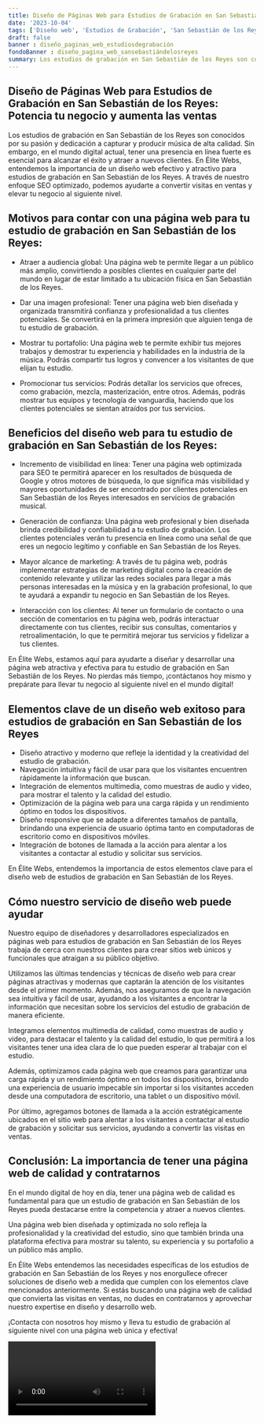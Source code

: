 ```yaml
---
title: Diseño de Páginas Web para Estudios de Grabación en San Sebastián de los Reyes
date: '2023-10-04'
tags: ['Diseño web', 'Estudios de Grabación', 'San Sebastián de los Reyes']
draft: false
banner : diseño_paginas_web_estudiosdegrabación
fondoBanner : diseño_pagina_web_sansebastiándelosreyes
summary: Los estudios de grabación en San Sebastián de los Reyes son conocidos por su pasión y dedicación a capturar y producir música de alta calidad. Sin embargo, en el mundo digital actual, tener una presencia en línea fuerte es esencial para alcanzar el éxito y atraer a nuevos clientes. En Élite Webs, entendemos la importancia de un diseño web efectivo y atractivo para estudios de grabación en San Sebastián de los Reyes. A través de nuestro enfoque SEO optimizado, podemos ayudarte a convertir visitas en ventas y elevar tu negocio al siguiente nivel.
---
```


## Diseño de Páginas Web para Estudios de Grabación en San Sebastián de los Reyes: Potencia tu negocio y aumenta las ventas

Los estudios de grabación en San Sebastián de los Reyes son conocidos por su pasión y dedicación a capturar y producir música de alta calidad. Sin embargo, en el mundo digital actual, tener una presencia en línea fuerte es esencial para alcanzar el éxito y atraer a nuevos clientes. En Élite Webs, entendemos la importancia de un diseño web efectivo y atractivo para estudios de grabación en San Sebastián de los Reyes. A través de nuestro enfoque SEO optimizado, podemos ayudarte a convertir visitas en ventas y elevar tu negocio al siguiente nivel.

## Motivos para contar con una página web para tu estudio de grabación en San Sebastián de los Reyes:

- Atraer a audiencia global: Una página web te permite llegar a un público más amplio, convirtiendo a posibles clientes en cualquier parte del mundo en lugar de estar limitado a tu ubicación física en San Sebastián de los Reyes.

- Dar una imagen profesional: Tener una página web bien diseñada y organizada transmitirá confianza y profesionalidad a tus clientes potenciales. Se convertirá en la primera impresión que alguien tenga de tu estudio de grabación.

- Mostrar tu portafolio: Una página web te permite exhibir tus mejores trabajos y demostrar tu experiencia y habilidades en la industria de la música. Podrás compartir tus logros y convencer a los visitantes de que elijan tu estudio.

- Promocionar tus servicios: Podrás detallar los servicios que ofreces, como grabación, mezcla, masterización, entre otros. Además, podrás mostrar tus equipos y tecnología de vanguardia, haciendo que los clientes potenciales se sientan atraídos por tus servicios.

## Beneficios del diseño web para tu estudio de grabación en San Sebastián de los Reyes:

- Incremento de visibilidad en línea: Tener una página web optimizada para SEO te permitirá aparecer en los resultados de búsqueda de Google y otros motores de búsqueda, lo que significa más visibilidad y mayores oportunidades de ser encontrado por clientes potenciales en San Sebastián de los Reyes interesados en servicios de grabación musical.

- Generación de confianza: Una página web profesional y bien diseñada brinda credibilidad y confiabilidad a tu estudio de grabación. Los clientes potenciales verán tu presencia en línea como una señal de que eres un negocio legítimo y confiable en San Sebastián de los Reyes.

- Mayor alcance de marketing: A través de tu página web, podrás implementar estrategias de marketing digital como la creación de contenido relevante y utilizar las redes sociales para llegar a más personas interesadas en la música y en la grabación profesional, lo que te ayudará a expandir tu negocio en San Sebastián de los Reyes.

- Interacción con los clientes: Al tener un formulario de contacto o una sección de comentarios en tu página web, podrás interactuar directamente con tus clientes, recibir sus consultas, comentarios y retroalimentación, lo que te permitirá mejorar tus servicios y fidelizar a tus clientes.

En Élite Webs, estamos aquí para ayudarte a diseñar y desarrollar una página web atractiva y efectiva para tu estudio de grabación en San Sebastián de los Reyes. No pierdas más tiempo, ¡contáctanos hoy mismo y prepárate para llevar tu negocio al siguiente nivel en el mundo digital!

<GifSeo />

<Cta />

## Elementos clave de un diseño web exitoso para estudios de grabación en San Sebastián de los Reyes

- Diseño atractivo y moderno que refleje la identidad y la creatividad del estudio de grabación.
- Navegación intuitiva y fácil de usar para que los visitantes encuentren rápidamente la información que buscan.
- Integración de elementos multimedia, como muestras de audio y video, para mostrar el talento y la calidad del estudio.
- Optimización de la página web para una carga rápida y un rendimiento óptimo en todos los dispositivos.
- Diseño responsive que se adapte a diferentes tamaños de pantalla, brindando una experiencia de usuario óptima tanto en computadoras de escritorio como en dispositivos móviles.
- Integración de botones de llamada a la acción para alentar a los visitantes a contactar al estudio y solicitar sus servicios.

En Élite Webs, entendemos la importancia de estos elementos clave para el diseño web de estudios de grabación en San Sebastián de los Reyes.

## Cómo nuestro servicio de diseño web puede ayudar

Nuestro equipo de diseñadores y desarrolladores especializados en páginas web para estudios de grabación en San Sebastián de los Reyes trabaja de cerca con nuestros clientes para crear sitios web únicos y funcionales que atraigan a su público objetivo.

Utilizamos las últimas tendencias y técnicas de diseño web para crear páginas atractivas y modernas que captarán la atención de los visitantes desde el primer momento. Además, nos aseguramos de que la navegación sea intuitiva y fácil de usar, ayudando a los visitantes a encontrar la información que necesitan sobre los servicios del estudio de grabación de manera eficiente.

Integramos elementos multimedia de calidad, como muestras de audio y video, para destacar el talento y la calidad del estudio, lo que permitirá a los visitantes tener una idea clara de lo que pueden esperar al trabajar con el estudio.

Además, optimizamos cada página web que creamos para garantizar una carga rápida y un rendimiento óptimo en todos los dispositivos, brindando una experiencia de usuario impecable sin importar si los visitantes acceden desde una computadora de escritorio, una tablet o un dispositivo móvil.

Por último, agregamos botones de llamada a la acción estratégicamente ubicados en el sitio web para alentar a los visitantes a contactar al estudio de grabación y solicitar sus servicios, ayudando a convertir las visitas en ventas.

## Conclusión: La importancia de tener una página web de calidad y contratarnos

En el mundo digital de hoy en día, tener una página web de calidad es fundamental para que un estudio de grabación en San Sebastián de los Reyes pueda destacarse entre la competencia y atraer a nuevos clientes. 

Una página web bien diseñada y optimizada no solo refleja la profesionalidad y la creatividad del estudio, sino que también brinda una plataforma efectiva para mostrar su talento, su experiencia y su portafolio a un público más amplio.

En Élite Webs entendemos las necesidades específicas de los estudios de grabación en San Sebastián de los Reyes y nos enorgullece ofrecer soluciones de diseño web a medida que cumplen con los elementos clave mencionados anteriormente. Si estás buscando una página web de calidad que convierta las visitas en ventas, no dudes en contratarnos y aprovechar nuestro expertise en diseño y desarrollo web.

¡Contacta con nosotros hoy mismo y lleva tu estudio de grabación al siguiente nivel con una página web única y efectiva!

<Video />

<CtaBot job='Estudios de Grabación' city='San Sebastián de los Reyes'/>

<Gmaps query='San Sebastián de los Reyes+españa+maps' />